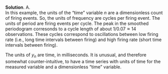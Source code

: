
\color{blue}

**Solution**. A.\
In this example, the units of the "time" variable $n$ are a dimensionless count of firing events.
 So, the units of frequency are cycles per firing event. The units of period are firing events per cycle.
 The peak in the smoothed periodogram corresonds to a cycle length of about $1/0.07\approx 14$ observations. 
 These cycles correspond to oscillations between low firing rate (i.e., long time intervals between firing) and high firing rate (short time intervals between firing).

The units of $y_n$ are time, in milliseconds. It is unusual, and therefore somewhat counter-intuitive, to have a time series with units of time for the measured variable and a dimensionless "time" variable.

\color{black}

